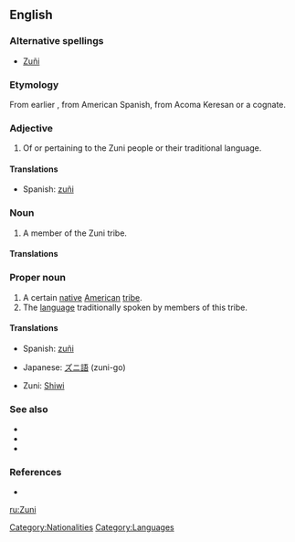 {{see|zuñi|Zuñi}}
{{wikipedia}}
==English==

===Alternative spellings===
*[[Zuñi]]

===Etymology===
From earlier {{term|Zuñi}}, from American Spanish, from Acoma Keresan {{term|sɨ̂‧ni||sc=Latn}} or a cognate.

===Adjective===
{{en-adj|-}}

# Of or pertaining to the Zuni people or their traditional language.

====Translations====
{{trans-top|Of the Zuni people or their language}}
* Spanish: [[zuñi]]
{{trans-mid}}
{{trans-bottom}}

===Noun===
{{en-noun}}

# A member of the Zuni tribe.

====Translations====
{{trans-top|A member of the Zuni tribe}}
{{trans-mid}}
{{trans-bottom}}

===Proper noun===
{{en-proper noun}}

# A certain [[native]] [[American]] [[tribe]].
# The [[language]] traditionally spoken by members of this tribe.

====Translations====
{{trans-top|native American tribe}}
*Spanish: [[zuñi]] {{m}}
{{trans-mid}}
{{trans-bottom}}

{{trans-top|language}}
*Japanese: [[ズニ語]] (zuni-go)
{{trans-mid}}
*Zuni: [[Shiwi]]
{{trans-bottom}}

===See also===
*{{langcat}}
*{{pedialite|Zuni}}
*{{pedialite|Zuni language}}
{{ethnologue|code=zun}}

===References===
* {{R:Dictionary.com|Zuni}}

[[Category:Nationalities]]
[[Category:Languages]]

[[ru:Zuni]]